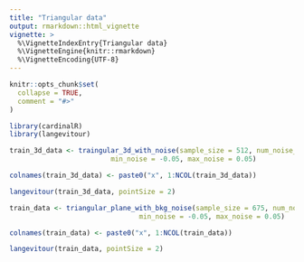 ```yaml
---
title: "Triangular data"
output: rmarkdown::html_vignette
vignette: >
  %\VignetteIndexEntry{Triangular data}
  %\VignetteEngine{knitr::rmarkdown}
  %\VignetteEncoding{UTF-8}
---
```


```r
knitr::opts_chunk$set(
  collapse = TRUE,
  comment = "#>"
)
```

```r
library(cardinalR)
library(langevitour)
```

```r
train_3d_data <- traingular_3d_with_noise(sample_size = 512, num_noise_dims = 2, 
                         min_noise = -0.05, max_noise = 0.05)

colnames(train_3d_data) <- paste0("x", 1:NCOL(train_3d_data))

langevitour(train_3d_data, pointSize = 2)
```

```r
train_data <- triangular_plane_with_bkg_noise(sample_size = 675, num_noise_dims = 2, 
                                min_noise = -0.05, max_noise = 0.05)

colnames(train_data) <- paste0("x", 1:NCOL(train_data))

langevitour(train_data, pointSize = 2)
```
